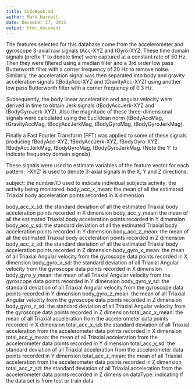 ```yaml
---
title: CodeBook.md
author: Mark Harnett
date: December 27, 2015
output: html_document
---
```


The features selected for this database come from the accelerometer and gyroscope 3-axial raw signals tAcc-XYZ and tGyro-XYZ. These time domain signals (prefix 't' to denote time) were captured at a constant rate of 50 Hz. Then they were filtered using a median filter and a 3rd order low pass Butterworth filter with a corner frequency of 20 Hz to remove noise. Similarly, the acceleration signal was then separated into body and gravity acceleration signals (tBodyAcc-XYZ and tGravityAcc-XYZ) using another low pass Butterworth filter with a corner frequency of 0.3 Hz.

Subsequently, the body linear acceleration and angular velocity were derived in time to obtain Jerk signals (tBodyAccJerk-XYZ and tBodyGyroJerk-XYZ). Also the magnitude of these three-dimensional signals were calculated using the Euclidean norm (tBodyAccMag, tGravityAccMag, tBodyAccJerkMag, tBodyGyroMag, tBodyGyroJerkMag).

Finally a Fast Fourier Transform (FFT) was applied to some of these signals producing fBodyAcc-XYZ, fBodyAccJerk-XYZ, fBodyGyro-XYZ, fBodyAccJerkMag, fBodyGyroMag, fBodyGyroJerkMag. (Note the 'f' to indicate frequency domain signals).

These signals were used to estimate variables of the feature vector for each pattern:
'-XYZ' is used to denote 3-axial signals in the X, Y and Z directions.

subject: the number/ID used to indicate individual subjects 
activity: the activity being monitored. 
body_acc_x_mean: the mean of all the estimated Triaxial body acceleration points recorded in X dimension 


body_acc_x_sd: the standard deviation of all the estimated Triaxial body acceleration points recorded in X dimension 
body_acc_y_mean: the mean of all the estimated Triaxial body acceleration points recorded in Y dimension 
body_acc_y_sd: the standard deviation of all the estimated Triaxial body acceleration points recorded in Y dimension 
body_acc_z_mean: the mean of all the estimated Triaxial body acceleration points recorded in Z dimension 
body_acc_z_sd: the standard deviation of all the estimated Triaxial body acceleration points recorded in Z dimension 
body_gyro_x_mean: the mean of all Triaxial Angular velocity from the gyroscope data points recorded in X dimension 
body_gyro_x_sd: the standard deviation of all Triaxial Angular velocity from the gyroscope data points recorded in X dimension 
body_gyro_y_mean: the mean of all Triaxial Angular velocity from the gyroscope data points recorded in Y dimension 
body_gyro_y_sd: the standard deviation of all Triaxial Angular velocity from the gyroscope data points recorded in Y dimension 
body_gyro_z_mean: the mean of all Triaxial Angular velocity from the gyroscope data points recorded in Z dimension 
body_gyro_z_sd: the standard deviation of all Triaxial Angular velocity from the gyroscope data points recorded in Z dimension 
total_acc_x_mean: the mean of all Triaxial acceleration from the accelerometer data points recorded in X dimension 
total_acc_x_sd: the standard deviation of all Triaxial acceleration from the accelerometer data points recorded in X dimension 
total_acc_y_mean: the mean of all Triaxial acceleration from the accelerometer data points recorded in Y dimension 
total_acc_y_sd: the standard deviation of all Triaxial acceleration from the accelerometer data points recorded in Y dimension 
total_acc_z_mean: the mean of all Triaxial acceleration from the accelerometer data points recorded in Z dimension 
total_acc_z_sd: the standard deviation of all Triaxial acceleration from the accelerometer data points recorded in Z dimension 
dataType: indicating if the data set is from test or train data